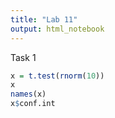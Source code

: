 ```yaml
---
title: "Lab 11"
output: html_notebook
---
```


Task 1

```r

x = t.test(rnorm(10))
x
names(x)
x$conf.int
```
